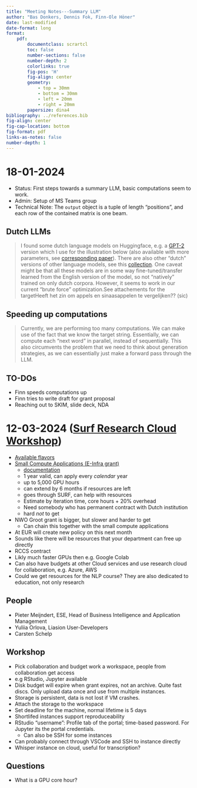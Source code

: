 ```yaml
---
title: "Meeting Notes---Summary LLM"
author: "Bas Donkers, Dennis Fok, Finn-Ole Höner"
date: last-modified
date-format: long
format:
    pdf:
        documentclass: scrartcl
        toc: false
        number-sections: false
        number-depth: 2
        colorlinks: true
        fig-pos: 'H'
        fig-align: center
        geometry:
            - top = 30mm
            - bottom = 30mm
            - left = 20mm
            - right = 20mm
        papersize: dina4
bibliography: ../references.bib
fig-align: center
fig-cap-location: bottom
fig-format: pdf
links-as-notes: false
number-depth: 1
---
```


# 18-01-2024

- Status: First steps towards a summary LLM, basic computations seem to work.
- Admin: Setup of MS Teams group
- Technical Note: The `output` object is a tuple of length "positions", and each row of the contained matrix is one beam.

## Dutch LLMs

> I found some dutch language models on Huggingface, e.g. a [GPT-2](https://huggingface.co/GroNLP/gpt2-small-dutch) version which I use for the illustration below (also available with more parameters, see [corresponding paper](https://arxiv.org/abs/2012.05628)). There are also other “dutch” versions of other language models, see this [collection](https://huggingface.co/collections/BramVanroy/dutch-llms-64f99dddbb86c0fa80846f89). One caveat might be that all these models are in some way fine-tuned/transfer learned from the English version of the model, so not “natively” trained on only dutch corpora. However, it seems to work in our current “brute force” optimization.See attachements for the targetHeeft het zin om appels en sinaasappelen te vergelijken?? (sic)

## Speeding up computations

> Currently, we are performing too many computations. We can make use of the fact that we know the target string. Essentially, we can compute each "next word" in parallel, instead of sequentially. This also circumvents the problem that we need to think about generation strategies, as we can essentially just make a forward pass through the LLM.


## TO-DOs

- Finn speeds computations up
- Finn tries to write draft for grant proposal
- Reaching out to SKIM, slide deck, NDA

<!-- TODO: Finn speeds computations up -->
<!-- TODO: Finn tries to write draft for grant proposal -->
<!-- TODO: Reaching out to SKIM, slide deck, NDA -->

# 12-03-2024 ([Surf Research Cloud Workshop](https://www.surf.nl/en/agenda/introduction-to-surf-research-cloud-11))

- [Available flavors](https://servicedesk.surf.nl/wiki/display/WIKI/SRC+Available+Flavours)
- [Small Compute Applications (E-Infra grant)](https://www.surf.nl/en/small-compute-applications-nwo)
  - [documentation](https://servicedesk.surf.nl/wiki/display/WIKI/Paying+for+usage)
  - 1 year valid, can apply every *calendar* year
  - up to 5,000 GPU hours
  - can extend by 6 months if resources are left
  - goes through SURF, can help with resources
  - Estimate by iteration time, core hours + 20% overhead
  - Need somebody who has permanent contract with Dutch institution
  - hard *not* to get
- NWO Groot grant is bigger, but slower and harder to get
  - Can chain this together with the small compute applications
- At EUR will create new policy on this next month
- Sounds like there will be resources that your department can free up directly
- RCCS contract
- Likly much faster GPUs then e.g. Google Colab
- Can also have budgets at other Cloud services and use research cloud for collaboration, e.g. Azure, AWS
- Could we get resources for the NLP course? They are also dedicated to education, not only research

## People

- Pieter Meijndert, ESE, Head of Business Intelligence and Application Management
- Yuliia Orlova, Liasion User-Developers
- Carsten Schelp

## Workshop

- Pick collaboration and budget work a workspace, people from collaboration get access
- e.g RStudio, Jupyter available
- Disk budget will expire when grant expires, not an archive. Quite fast discs. Only upload data once and use from multiple instances.
- Storage is persistent, data is not lost if VM crashes.
- Attach the storage to the workspace
- Set deadline for the machine, normal lifetime is 5 days
- Shortlifed instances support reproduceability
- RStudio "username": Profile tab of the portal; time-based password. For Jupyter its the portal credentials.
  - Can also be SSH for some instances
- Can probably connect through VSCode and SSH to instance directly
- Whisper instance on cloud, useful for transcription?

## Questions

- What is a GPU core hour?